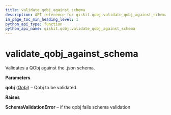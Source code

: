 ```yaml
---
title: validate_qobj_against_schema
description: API reference for qiskit.qobj.validate_qobj_against_schema
in_page_toc_min_heading_level: 1
python_api_type: function
python_api_name: qiskit.qobj.validate_qobj_against_schema
---
```


# validate\_qobj\_against\_schema

<Function id="qiskit.qobj.validate_qobj_against_schema" name="validate_qobj_against_schema" isDedicatedPage={true} github="https://github.com/qiskit/qiskit/tree/stable/0.14/qiskit/qobj/utils.py" signature="validate_qobj_against_schema(qobj)">
  Validates a QObj against the .json schema.

  **Parameters**

  **qobj** ([*Qobj*](qiskit.qobj.Qobj "qiskit.qobj.Qobj")) – Qobj to be validated.

  **Raises**

  **SchemaValidationError** – if the qobj fails schema validation
</Function>

